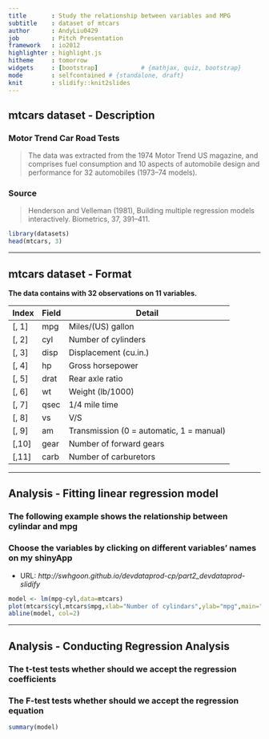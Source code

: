 ```yaml
---
title       : Study the relationship between variables and MPG
subtitle    : dataset of mtcars
author      : AndyLiu0429
job         : Pitch Presentation
framework   : io2012        
highlighter : highlight.js  
hitheme     : tomorrow       
widgets     : [bootstrap]            # {mathjax, quiz, bootstrap}
mode        : selfcontained # {standalone, draft}
knit        : slidify::knit2slides
---
```


## mtcars dataset - Description

### Motor Trend Car Road Tests

> The data was extracted from the 1974 Motor Trend US magazine, and comprises fuel consumption and 10 aspects of automobile design and performance for 32 automobiles (1973–74 models).

### Source
> Henderson and Velleman (1981), Building multiple regression models interactively. Biometrics, 37, 391–411.

```r
library(datasets)
head(mtcars, 3)
```

---

## mtcars dataset - Format

**The data contains with 32 observations on 11 variables.**

| Index | Field | Detail |
------- | ----- | ------ |
| [, 1] | mpg | Miles/(US) gallon |
| [, 2]  | cyl | Number of cylinders |
| [, 3]    | disp | Displacement (cu.in.) |
| [, 4]    | hp | Gross horsepower |
| [, 5]    | drat | Rear axle ratio |
| [, 6]	| wt | Weight (lb/1000) |
| [, 7]	| qsec | 1/4 mile time |
| [, 8]	| vs | V/S |
| [, 9]	| am | Transmission (0 = automatic, 1 = manual) |
| [,10]	| gear | Number of forward gears |
| [,11]	| carb | Number of carburetors |

---

## Analysis - Fitting linear regression model

### The following example shows the relationship between cylindar and mpg
### Choose the variables by clicking on different variables' names on my shinyApp
- URL: *http://swhgoon.github.io/devdataprod-cp/part2_devdataprod-slidify*

```r
model <- lm(mpg~cyl,data=mtcars)
plot(mtcars$cyl,mtcars$mpg,xlab="Number of cylindars",ylab="mpg",main="relationship between cyl and mpg")
abline(model, col=2)
```

---

## Analysis - Conducting Regression Analysis

### The t-test tests whether should we accept the regression coefficients
### The F-test tests whether should we accept the regression equation

```r
summary(model)
```
